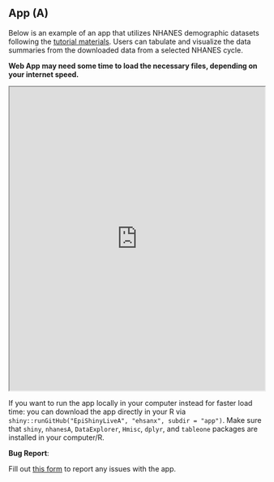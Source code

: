 ## App (A) {.unnumbered}

Below is an example of an app that utilizes NHANES demographic datasets following the [tutorial materials](accessing3.html). Users can tabulate and visualize the data summaries from the downloaded data from a selected NHANES cycle.

::: callout-tip
**Web App may need some time to load the necessary files, depending on your internet speed.**
:::

<iframe src="https://ehsanx.shinyapps.io/EpiShinyLiveA/" width="100%" height="600">

</iframe>

::: callout-important
If you want to run the app locally in your computer instead for faster load time: you can download the app directly in your R via `shiny::runGitHub("EpiShinyLiveA", "ehsanx", subdir = "app")`. Make sure that `shiny`, `nhanesA`, `DataExplorer`, `Hmisc`, `dplyr`, and `tableone` packages are installed in your computer/R.
:::

::: callout-warning
**Bug Report**:

Fill out [this form](https://forms.gle/YSwuiebtb1E9wjHu9) to report any issues with the app.
:::
